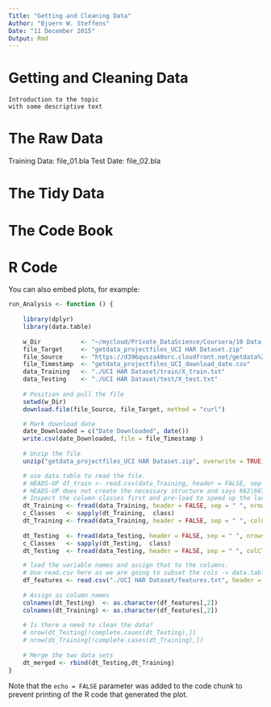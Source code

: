 ```yaml
---
Title: "Getting and Cleaning Data"
Author: "Bjoern W. Steffens"
Date: "11 December 2015"
Output: Rmd
---
```


# Getting and Cleaning Data

    Introduction to the topic
    with some descriptive text

# The Raw Data

Training Data:  file_01.bla
Test Date:      file_02.bla

# The Tidy Data


# The Code Book

# R Code

You can also embed plots, for example:

```r
run_Analysis <- function () {
    
    library(dplyr)
    library(data.table)
    
    w_Dir           <- "~/mycloud/Private_DataScience/Coursera/10 Data Science Specialisation/20 Getting and Cleaning Data/99 assignment"
    file_Target     <- "getdata_projectfiles_UCI HAR Dataset.zip"
    file_Source     <- "https://d396qusza40orc.cloudfront.net/getdata%2Fprojectfiles%2FUCI%20HAR%20Dataset.zip"
    file_Timestamp  <- "getdata_projectfiles_UCI_download_date.csv"
    data_Training   <- "./UCI HAR Dataset/train/X_train.txt"
    data_Testing    <- "./UCI HAR Dataset/test/X_test.txt"
    
    # Position and pull the file
    setwd(w_Dir)
    download.file(file_Source, file_Target, method = "curl")

    # Mark download date
    date_Downloaded = c("Date Downloaded", date())
    write.csv(date_Downloaded, file = file_Timestamp )
    
    # Unzip the file
    unzip("getdata_projectfiles_UCI HAR Dataset.zip", overwrite = TRUE)

    # use data.table to read the file. 
    # HEADS-UP df_train <- read.csv(data_Training, header = FALSE, sep = " ") 
    # HEADS-UP does not create the necessary structure and says 662|667 colS
    # Inspect the column classes first and pre-load to speed up the larger load
    dt_Training <- fread(data_Training, header = FALSE, sep = " ", nrows = 10)
    c_Classes   <- sapply(dt_Training,  class)
    dt_Training <- fread(data_Training, header = FALSE, sep = " ", colClasses = c_Classes)
    
    dt_Testing  <- fread(data_Testing, header = FALSE, sep = " ", nrows = 10)
    c_Classes   <- sapply(dt_Testing,  class)
    dt_Testing  <- fread(data_Testing, header = FALSE, sep = " ", colClasses = c_Classes)

    # load the variable names and assign that to the columns.
    # Use read.csv here as we are going to subset the cols -> data.table NoGo
    df_features <- read.csv("./UCI HAR Dataset/features.txt", header = FALSE, sep = " ")
    
    # Assign as column names
    colnames(dt_Testing)  <- as.character(df_features[,2])
    colnames(dt_Training) <- as.character(df_features[,2])
    
    # Is there a need to clean the data?
    # nrow(dt_Testing[!complete.cases(dt_Testing),])
    # nrow(dt_Training[!complete.cases(dt_Training),])
    
    # Merge the two data sets
    dt_merged <- rbind(dt_Testing,dt_Training)
}
```

Note that the `echo = FALSE` parameter was added to the code chunk to prevent printing of the R code that generated the plot.
